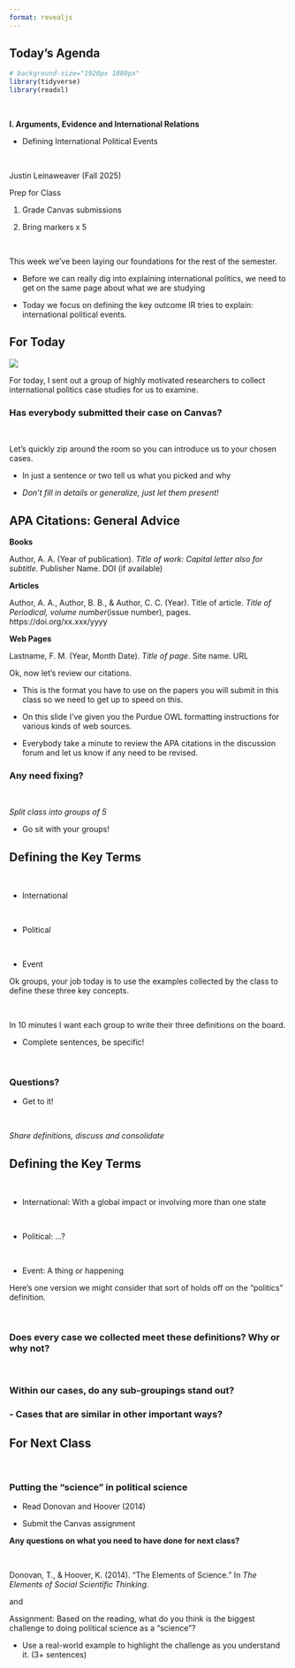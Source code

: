 ```yaml
---
format: revealjs
---
```


## Today's Agenda {background-image="Images/background-worldmap4.png" .center}

```r
# background-size="1920px 1080px"
library(tidyverse)
library(readxl)
```

<br>

::: {.r-fit-text}

**I. Arguments, Evidence and International Relations**

- Defining International Political Events

:::

<br>

::: r-stack
Justin Leinaweaver (Fall 2025)
:::

::: notes
Prep for Class

1. Grade Canvas submissions

2. Bring markers x 5

<br>

This week we've been laying our foundations for the rest of the semester.

- Before we can really dig into explaining international politics, we need to get on the same page about what we are studying

- Today we focus on defining the key outcome IR tries to explain: international political events.
:::



## For Today {background-image="Images/background-worldmap4.png" .center}

![](Images/01_1-newspapers.jpg){style="display: block; margin: 0 auto"}

::: notes

For today, I sent out a group of highly motivated researchers to collect international politics case studies for us to examine.

### Has everybody submitted their case on Canvas?

<br>

Let's quickly zip around the room so you can introduce us to your chosen cases.

- In just a sentence or two tell us what you picked and why

- *Don't fill in details or generalize, just let them present!*
:::



## APA Citations: General Advice {background-image="Images/background-worldmap4.png" .center}

**Books**

Author, A. A. (Year of publication). *Title of work: Capital letter also for subtitle*. Publisher Name. DOI (if available)

**Articles**

Author, A. A., Author, B. B., & Author, C. C. (Year). Title of article. *Title of Periodical, volume number*(issue number), pages. https://doi.org/xx.xxx/yyyy

**Web Pages**

Lastname, F. M. (Year, Month Date). *Title of page*. Site name. URL

::: notes

Ok, now let's review our citations.

- This is the format you have to use on the papers you will submit in this class so we need to get up to speed on this.

- On this slide I've given you the Purdue OWL formatting instructions for various kinds of web sources.

- Everybody take a minute to review the APA citations in the discussion forum and let us know if any need to be revised.

### Any need fixing?

<br>

*Split class into groups of 5*

- Go sit with your groups!
:::



## Defining the Key Terms {background-image="Images/background-worldmap4.png" .center}

<br>

- International

<br>

- Political

<br>

- Event

::: notes

Ok groups, your job today is to use the examples collected by the class to define these three key concepts.

<br>

In 10 minutes I want each group to write their three definitions on the board.

- Complete sentences, be specific!

<br>

### Questions?

- Get to it!

<br>

*Share definitions, discuss and consolidate*
:::


## Defining the Key Terms {background-image="Images/background-worldmap4.png" .center}

<br>

- International: With a global impact or involving more than one state

<br>

- Political: ...?

<br>

- Event: A thing or happening

::: notes

Here's one version we might consider that sort of holds off on the "politics" definition.

<br>

### Does every case we collected meet these definitions? Why or why not?

<br>

### Within our cases, do any sub-groupings stand out?

### - Cases that are similar in other important ways?
:::



## For Next Class {background-image="Images/background-worldmap4.png" .center}

<br>

### Putting the "science" in political science

- Read Donovan and Hoover (2014)

- Submit the Canvas assignment

::: notes

**Any questions on what you need to have done for next class?**

<br>

Donovan, T., & Hoover, K. (2014). "The Elements of Science." In *The Elements of Social Scientific Thinking*.

and 

Assignment: Based on the reading, what do you think is the biggest challenge to doing political science as a "science"? 

- Use a real-world example to highlight the challenge as you understand it. (3+ sentences)


:::